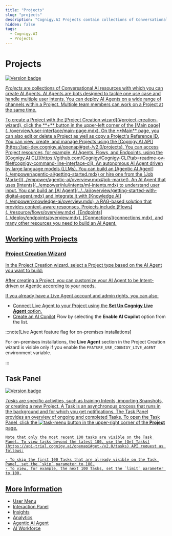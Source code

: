 ```yaml
---
title: "Projects"
slug: "projects"
description: "Cognigy.AI Projects contain collections of Conversational AI resources, including Flows, Lexicons, Endpoints, and other resources. You can collaborate on a given Project with multiple team members."
hidden: false
tags:
  - Cognigy.AI
  - Projects
---
```



# Projects

<a href="../../release-notes/4.92.mdx" /><img src="https://img.shields.io/badge/Updated in-v4.92-blue.svg" alt="Version badge" />

_Projects_ are collections of Conversational AI resources with which you can create AI Agents. AI Agents are bots designed to tackle one use case and handle multiple user intents. You can deploy AI Agents on a wide range of channels within a Project. Multiple team members can work on a Project at the same time.

<Tabs>
  <TabItem value="tab1" label="GUI" default>
    To create a Project with the [Project Creation wizard](#project-creation-wizard), click the **+** button in the upper-left corner of the [Main page](../overview/user-interface/main-page.mdx). On the **Main** page, you can also edit or delete a Project as well as copy a Project's Reference ID.

  </TabItem>
  <TabItem value="tab2" label="API">
    You can view, create, and manage Projects using the [Cognigy.AI API](https://api-dev.cognigy.ai/openapi#get-/v2.0/projects).

  </TabItem>
  <TabItem value="tab3" label="CLI">
    You can access Project resources, for example, AI Agents, Flows, and Endpoints, using the [Cognigy.AI CLI](https://github.com/Cognigy/Cognigy-CLI?tab=readme-ov-file#cognigy-command-line-interface-cli).

  </TabItem>
  <TabItem value="tab4" label="Agentic AI">
    An autonomous AI Agent driven by large language models (LLMs). You can build an [Agentic AI Agent](../empower/agentic-ai/getting-started.mdx) or hire one from the [Job Market](../empower/agentic-ai/overview.mdx#job-market).

  </TabItem>
  <TabItem value="tab5" label="Intent-driven AI">
    An AI Agent that uses [Intents](../empower/nlu/intents/ml-intents.mdx) to understand user input. You can build an [AI Agent](../../ai/overview/getting-started-with-digital-agent.mdx) and integrate it with [Knowledge AI](../empower/knowledge-ai/overview.mdx), a RAG-based solution that provides context-aware responses.

  </TabItem>
</Tabs>
Projects include [Flows](../resource/flows/overview.mdx), [Endpoints](../deploy/endpoints/overview.mdx), [Connections](connections.mdx), and many other resources you need to build an AI Agent.

## Working with Projects

### Project Creation Wizard

In the Project Creation wizard, select a Project type based on the AI Agent you want to build:

After creating a Project, you can customize your AI Agent to be Intent-driven or Agentic according to your needs.

If you already have a Live Agent account and admin rights, you can also:

- Connect Live Agent to your Project using the **Set Up Cognigy Live Agent** option.
- Create an [AI Copilot](../../ai-copilot/overview.mdx) Flow by selecting the **Enable AI Copilot** option from the list.

:::note[Live Agent feature flag for on-premises installations]

  For on-premises installations, the **Live Agent** section in the Project Creation wizard is visible only if you enable the `FEATURE_USE_COGNIGY_LIVE_AGENT` environment variable.

:::


## Task Panel

<a href="../../release-notes/4.65.mdx" /><img src="https://img.shields.io/badge/Updated in-v4.65-blue.svg" alt="Version badge" />

_Tasks_ are specific activities, such as training Intents, importing Snapshots, or creating a new Project. A Task is an asynchronous process that runs in the background and for which you get notifications. The Task Panel provides an overview of ongoing and completed Tasks. To open the Task Panel, click the ![task-menu](../../../static/img/_assets/icons/task-menu.svg) button in the upper-right corner of the **Project** page. 

<CollapsibleSection title="View Tasks">

    Note that only the most recent 100 tasks are visible on the Task Panel. To view tasks beyond the latest 100, use the [Get Tasks](https://api-trial.cognigy.ai/openapi#get-/v2.0/tasks) API request as follows:

    - To skip the first 100 Tasks that are already visible on the Task Panel, set the `skip` parameter to 100.
    - To view, for example, the next 100 Tasks, set the `limit` parameter to 100.

</CollapsibleSection>


## More Information

- [User Menu](../administer/user-menu/overview.mdx)
- [Interaction Panel](../test/interaction-panel/overview.mdx)
- [Insights](../../insights/overview.mdx)
- [Analytics](../analyze/overview.mdx)
- [Agentic AI Agent](../empower/agentic-ai/overview.mdx)
- [AI Workforce](../../ai/overview/ai-workforce.mdx)
